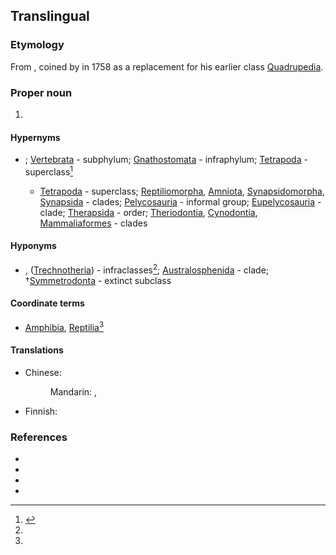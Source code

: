 {{also|mammalia}}
==Translingual==

===Etymology===
From {{der|mul|la|mamma||breast}}, coined by {{w|Carl Linnaeus}} in 1758 as a replacement for his earlier class [[Quadrupedia]].

===Proper noun===
{{taxoninfl}}

# {{taxon|class|superclass|Tetrapoda|the [[mammal]]s}}

====Hypernyms====
* {{sense|class}} {{Chordata Hypernyms}}; [[Vertebrata]]&nbsp;- subphylum; [[Gnathostomata]]&nbsp;- infraphylum; [[Tetrapoda]]&nbsp;- superclass<ref name="Ruggiero">{{R:Ruggiero}}</ref>
** [[Tetrapoda]]&nbsp;- superclass; [[Reptiliomorpha]], [[Amniota]], [[Synapsidomorpha]], [[Synapsida]]&nbsp;- clades; [[Pelycosauria]]&nbsp;- informal group; [[Eupelycosauria]]&nbsp;- clade; [[Therapsida]]&nbsp;- order; [[Theriodontia]], [[Cynodontia]], [[Mammaliaformes]]&nbsp;- clades

====Hyponyms====
* {{sense|class}} {{l|mul|Prototheria}}, {{l|mul|Theria}} ([[Trechnotheria]])&nbsp;- infraclasses<ref name=Ruggiero />; [[Australosphenida]]&nbsp;- clade; †[[Symmetrodonta]]&nbsp;- extinct subclass

====Coordinate terms====
* {{sense|class in Tetrapoda}} [[Amphibia]], [[Reptilia]]<ref name=Ruggiero />

====Translations====
{{trans-top|taxonomic class - mammals}}
* Chinese:
*: Mandarin: {{t+|cmn|哺乳綱|sc=Hani}}, {{t+|cmn|哺乳纲|tr=bǔrǔgāng|sc=Hani}}
{{trans-mid}}
* Finnish: {{t+|fi|nisäkkäät}}
{{trans-bottom}}

===References===
* {{pedia}}
* {{specieslite}}
* {{comcatlite}}
* {{R:TOL}}
<references />